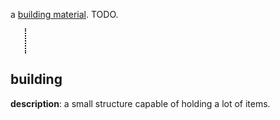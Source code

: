 {{FixTitle}}
a [[Items#building materials|building material]]. TODO.

{{Item|<nowiki>▭</nowiki>}}
<div style="border-left:2px dotted black; margin:10px 23px; height:40px;"></div>
{{Desc
|large storage unit
|a large structure capable of holding a huge amount of items.
|takes 150 cycles to craft
|weighs 25 units
|internal name (for bot developers): large_chest
|crafting recipe: (unlocks at [[level 25]].)
{{CraftingRecipe
|10|steel shard
|15|scrap metal
|25|wood plank
|4|rope
}}
}}
== building ==

'''description''': a small structure capable of holding a lot of items.